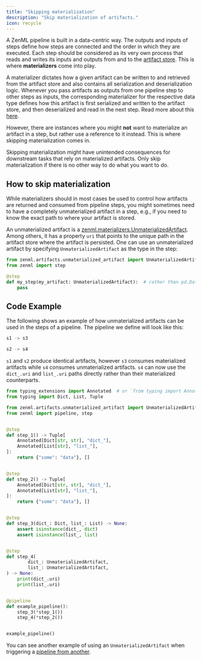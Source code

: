 ```yaml
---
title: "Skipping materialization"
description: "Skip materialization of artifacts."
icon: recycle
---
```


A ZenML pipeline is built in a data-centric way. The outputs and inputs of steps define how steps are connected and the order in which they are executed. Each step should be considered as its very own process that reads and writes its inputs and outputs from and to the [artifact store](/develop/stack-components/artifact-stores). This is where **materializers** come into play.

A materializer dictates how a given artifact can be written to and retrieved from the artifact store and also contains all serialization and deserialization logic. Whenever you pass artifacts as outputs from one pipeline step to other steps as inputs, the corresponding materializer for the respective data type defines how this artifact is first serialized and written to the artifact store, and then deserialized and read in the next step. Read more about this [here](/develop/usage/resource-data-management/handle-data-artifacts/handle-custom-data-types).

However, there are instances where you might **not** want to materialize an artifact in a step, but rather use a reference to it instead. This is where skipping materialization comes in.

<Note>
    Skipping materialization might have unintended consequences for downstream tasks that rely on materialized artifacts. Only skip materialization if there is no other way to do what you want to do.
</Note>

## How to skip materialization

While materializers should in most cases be used to control how artifacts are returned and consumed from pipeline steps, you might sometimes need to have a completely unmaterialized artifact in a step, e.g., if you need to know the exact path to where your artifact is stored.

An unmaterialized artifact is a [zenml.materializers.UnmaterializedArtifact](https://sdkdocs.zenml.io/latest/core%5Fcode%5Fdocs/core-artifacts/#zenml.artifacts.unmaterialized%5Fartifact). Among others, it has a property `uri` that points to the unique path in the artifact store where the artifact is persisted. One can use an unmaterialized artifact by specifying `UnmaterializedArtifact` as the type in the step:

```py
from zenml.artifacts.unmaterialized_artifact import UnmaterializedArtifact
from zenml import step

@step
def my_step(my_artifact: UnmaterializedArtifact):  # rather than pd.DataFrame
    pass
```

## Code Example

The following shows an example of how unmaterialized artifacts can be used in the steps of a pipeline. The pipeline we define will look like this:

```bash
s1 -> s3

s2 -> s4
```

`s1` and `s2` produce identical artifacts, however `s3` consumes materialized artifacts while `s4` consumes unmaterialized artifacts. `s4` can now use the `dict_.uri` and `list_.uri` paths directly rather than their materialized counterparts.

```py
from typing_extensions import Annotated  # or `from typing import Annotated on Python 3.9+
from typing import Dict, List, Tuple

from zenml.artifacts.unmaterialized_artifact import UnmaterializedArtifact
from zenml import pipeline, step


@step
def step_1() -> Tuple[
    Annotated[Dict[str, str], "dict_"],
    Annotated[List[str], "list_"],
]:
    return {"some": "data"}, []


@step
def step_2() -> Tuple[
    Annotated[Dict[str, str], "dict_"],
    Annotated[List[str], "list_"],
]:
    return {"some": "data"}, []


@step
def step_3(dict_: Dict, list_: List) -> None:
    assert isinstance(dict_, dict)
    assert isinstance(list_, list)


@step
def step_4(
        dict_: UnmaterializedArtifact,
        list_: UnmaterializedArtifact,
) -> None:
    print(dict_.uri)
    print(list_.uri)


@pipeline
def example_pipeline():
    step_3(*step_1())
    step_4(*step_2())


example_pipeline()
```

You can see another example of using an `UnmaterializedArtifact` when triggering a [pipeline from another](/develop/usage/pipelines/trigger-pipelines/trigger-a-pipeline-from-another).

